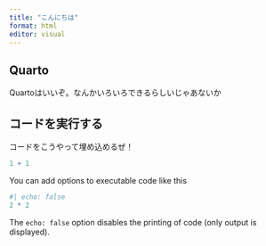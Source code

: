 ```yaml
---
title: "こんにちは"
format: html
editor: visual
---
```


## Quarto

Quartoはいいぞ。なんかいろいろできるらしいじゃあないか

## コードを実行する

コードをこうやって埋め込めるぜ！

```r
1 + 1
```

You can add options to executable code like this

```r
#| echo: false
2 * 2
```

The `echo: false` option disables the printing of code (only output is displayed).
